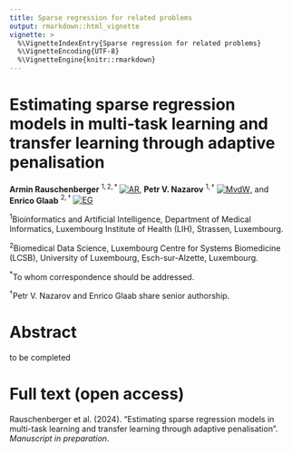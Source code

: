 ```yaml
---
title: Sparse regression for related problems
output: rmarkdown::html_vignette
vignette: >
  %\VignetteIndexEntry{Sparse regression for related problems}
  %\VignetteEncoding{UTF-8}
  %\VignetteEngine{knitr::rmarkdown}
---
```


# Estimating sparse regression models in multi-task learning and transfer learning through adaptive penalisation

**Armin Rauschenberger**$~^{1,2,*}$ [![AR](https://info.orcid.org/wp-content/uploads/2019/11/orcid_16x16.png)](https://orcid.org/0000-0001-6498-4801),
**Petr V. Nazarov**$~^{1,\dagger}$ [![MvdW](https://info.orcid.org/wp-content/uploads/2019/11/orcid_16x16.png)](https://orcid.org/0000-0003-3443-0298),
and **Enrico Glaab**$~^{2,\dagger}$ [![EG](https://info.orcid.org/wp-content/uploads/2019/11/orcid_16x16.png)](https://orcid.org/0000-0003-3977-7469)

$^1$Bioinformatics and Artificial Intelligence, Department of Medical Informatics, Luxembourg Institute of Health (LIH), Strassen, Luxembourg. 

$^2$Biomedical Data Science, Luxembourg Centre for Systems Biomedicine (LCSB), University of Luxembourg, Esch-sur-Alzette, Luxembourg.

$^{*}$To whom correspondence should be addressed.

$^{\dagger}$Petr V. Nazarov and Enrico Glaab share senior authorship.

# Abstract

to be completed

# Full text (open access)

Rauschenberger et al. (2024).
"Estimating sparse regression models in multi-task learning and transfer learning through adaptive penalisation".
*Manuscript in preparation*.
